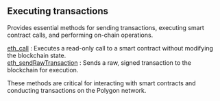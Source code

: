 
## Executing transactions

Provides essential methods for sending transactions, executing smart contract calls, and performing on-chain operations.

[eth_call](/polygon-api/executingtransactions/eth_call) : Executes a read-only call to a smart contract without modifying the blockchain state. \
[eth_sendRawTransaction](/polygon-api/executingtransactions/eth_sendRawTransaction) : Sends a raw, signed transaction to the blockchain for execution.

These methods are critical for interacting with smart contracts and conducting transactions on the Polygon network.

<Space h={16} />
<GetStarted />